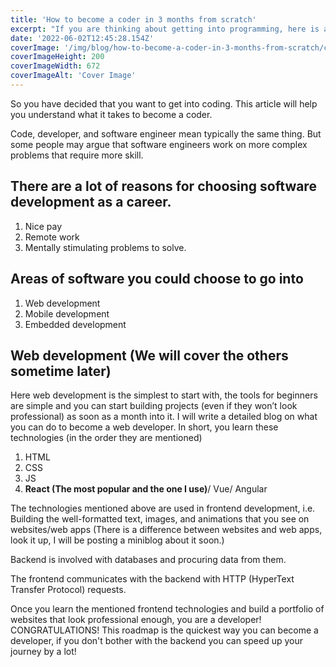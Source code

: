 ```yaml
---
title: 'How to become a coder in 3 months from scratch'
excerpt: "If you are thinking about getting into programming, here is a step-by-step guide for you. I am L, a full-stack developer with 3 years of experience in the MERN stack. I am going to guide you through my own journey so you don't make the mistakes that I made."
date: '2022-06-02T12:45:28.154Z'
coverImage: '/img/blog/how-to-become-a-coder-in-3-months-from-scratch/coverImage.jpeg'
coverImageHeight: 200
coverImageWidth: 672
coverImageAlt: 'Cover Image'
---
```


<!-- ![https://images.unsplash.com/photo-1602992708529-c9fdb12905c9?ixlib=rb-1.2.1&q=80&cs=tinysrgb&fm=jpg&crop=entropy](https://images.unsplash.com/photo-1602992708529-c9fdb12905c9?ixlib=rb-1.2.1&q=80&cs=tinysrgb&fm=jpg&crop=entropy) -->

So you have decided that you want to get into coding.
This article will help you understand what it takes to become a coder.

Code, developer, and software engineer mean typically the same thing. But some people may argue that software engineers work on more complex problems that require more skill.

## There are a lot of reasons for choosing software development as a career.

1. Nice pay
2. Remote work
3. Mentally stimulating problems to solve.

## Areas of software you could choose to go into

1. Web development
2. Mobile development
3. Embedded development

## Web development (We will cover the others sometime later)

Here web development is the simplest to start with, the tools for beginners are simple and you can start building projects (even if they won’t look professional) as soon as a month into it.
I will write a detailed blog on what you can do to become a web developer.
In short, you learn these technologies (in the order they are mentioned)

1. HTML
2. CSS
3. JS
4. **React (The most popular and the one I use)**/ Vue/ Angular

The technologies mentioned above are used in frontend development, i.e. Building the well-formatted text, images, and animations that you see on websites/web apps (There is a difference between websites and web apps, look it up, I will be posting a miniblog about it soon.)

Backend is involved with databases and procuring data from them.

The frontend communicates with the backend with HTTP (HyperText Transfer Protocol) requests.

Once you learn the mentioned frontend technologies and build a portfolio of websites that look professional enough, you are a developer! CONGRATULATIONS!
This roadmap is the quickest way you can become a developer, if you don't bother with the backend you can speed up your journey by a lot!